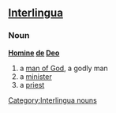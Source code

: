 ==[[Interlingua]]==

===Noun===
'''[[Homine]] [[de]] [[Deo]]'''

# a [[man of God]], a godly man
# a [[minister]]
# a [[priest]]

[[Category:Interlingua nouns]]